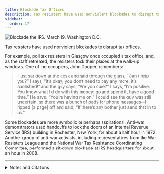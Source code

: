 ```yaml
---
title: Blockade Tax Offices
description: Tax resisters have used nonviolent blockades to disrupt tax offices.
sidebar:
  order: 17
---
```

![Blockade the IRS. March 19. Washington D.C.](../../../assets/blockade-the-irs.gif)

Tax resisters have used nonviolent blockades to disrupt tax offices.

For example, poll tax resisters in Glasgow once occupied a tax office, and, as the staff retreated, the resisters took their places at the walk-up windows.
One of the occupiers, John Cooper, remembers:

> I just sat down at the desk and said through the glass, “Can I help you?”
> I says, “It’s okay; you don’t need to pay any more, it’s abolished!” and the guy says, “Are you sure?”
> I says, “I’m positive. You know what I’d do with this money: go and spend it, have a good time.”
> He says, “You’re having me on.”
> I could see the guy was still uncertain, so there was a bunch of pads for phone messages—I ripped [a page] off and said, “If there’s any bother just send that in to us.”

Some blockades are more symbolic or perhaps aspirational.
Anti-war demonstrators used handcuffs to lock the doors of an Internal Revenue Service (IRS) building in Rochester, New York, for about a half hour in 1972.
Another group of anti-war activists, including representatives from the War Resisters League and the National War Tax Resistance Coordinating Committee, performed a sit-down blockade at IRS headquarters for about an hour in 2008.

<hr />

<details>
<summary>Notes and Citations</summary>

* Burns, Danny <i>Poll Tax Rebellion</i> AK Press (1992), p. 160 (quoting John Cooper, 8 May 1991)
* “IRS Office ‘Handcuffed’” Associated Press dispatch from the <i>Niagara Falls Gazette</i> 31 March 1972, p. 2
* Sullivan, Andy “Thirty-two arrested in Washington antiwar protest” Reuters 19 March 2008

</details>
